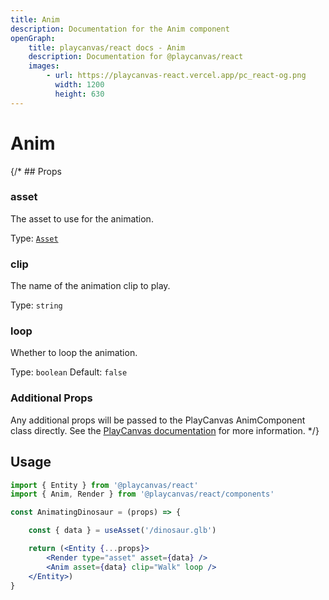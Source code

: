 ```yaml
---
title: Anim
description: Documentation for the Anim component
openGraph:
    title: playcanvas/react docs - Anim
    description: Documentation for @playcanvas/react
    images:
        - url: https://playcanvas-react.vercel.app/pc_react-og.png
          width: 1200
          height: 630
---
```

# Anim

{/* ## Props

### asset
The asset to use for the animation.

Type: [`Asset`](https://api.playcanvas.com/classes/Engine.Asset.html)

### clip
The name of the animation clip to play.

Type: `string`

### loop
Whether to loop the animation.

Type: `boolean`
Default: `false`

### Additional Props

Any additional props will be passed to the PlayCanvas AnimComponent class directly. See the [PlayCanvas documentation](https://api.playcanvas.com/classes/Engine.AnimComponent.html) for more information. */}

## Usage

```jsx
import { Entity } from '@playcanvas/react'
import { Anim, Render } from '@playcanvas/react/components'

const AnimatingDinosaur = (props) => {

    const { data } = useAsset('/dinosaur.glb')

    return (<Entity {...props}>
        <Render type="asset" asset={data} />
        <Anim asset={data} clip="Walk" loop />
    </Entity>)
}
```
